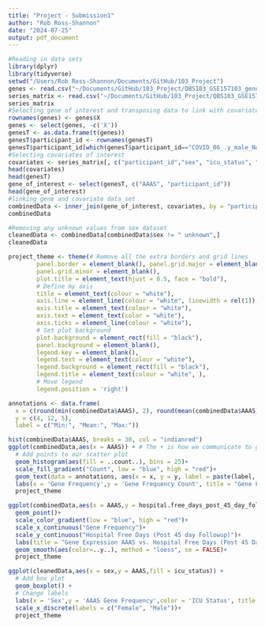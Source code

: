 ```yaml
---
title: "Project - Submission1"
author: "Rob Ross-Shannon"
date: "2024-07-25"
output: pdf_document
---
```


```r
#Reading in data sets
library(dplyr)
library(tidyverse)
setwd("/Users/Rob Ross-Shannon/Documents/GitHub/103_Project")
genes <- read.csv("~/Documents/GitHub/103_Project/QBS103_GSE157103_genes.csv")
series_matrix <- read.csv("~/Documents/GitHub/103_Project/QBS103_GSE157103_series_matrix.csv")
series_matrix
#Selecting gene of interest and transposing data to link with covariates
rownames(genes) <- genes$X
genes <- select(genes, -c('X'))
genesT <- as.data.frame(t(genes))
genesT$participant_id <- rownames(genesT)
genesT$participant_id[which(genesT$participant_id=="COVID_06_.y_male_NonICU")] <- "COVID_06_:y_male_NonICU"
#Selecting covariates of interest
covariates <- series_matrix[, c("participant_id","sex", "icu_status", "hospital.free_days_post_45_day_followup")]
head(covariates)
head(genesT)
gene_of_interest <- select(genesT, c("AAAS", "participant_id"))
head(gene_of_interest)
#linking gene and covariate data set
combinedData <- inner_join(gene_of_interest, covariates, by = "participant_id")
combinedData

#Removing any unknown values from sex dataset
cleanedData <- combinedData[combinedData$sex != " unknown",]
cleanedData
```


```r
project_theme <- theme(# Remove all the extra borders and grid lines
        panel.border = element_blank(), panel.grid.major = element_blank(),
        panel.grid.minor = element_blank(), 
        plot.title = element_text(hjust = 0.5, face = "bold"),
        # Define my axis
        title = element_text(colour = "white"),
        axis.line = element_line(colour = "white", linewidth = rel(1)),
        axis.title = element_text(colour = "white"),
        axis.text = element_text(color = "white"),
        axis.ticks = element_line(colour = "white"),
        # Set plot background
        plot.background = element_rect(fill = "black"),
        panel.background = element_blank(),
        legend.key = element_blank(),
        legend.text = element_text(colour = "white"),
        legend.background = element_rect(fill = "black"),
        legend.title = element_text(colour = "white", ),
        # Move legend
        legend.position = 'right')
```


```r
annotations <- data.frame(
  x = c(round(min(combinedData$AAAS), 2), round(mean(combinedData$AAAS), 2), round(max(combinedData$AAAS), 2)),
  y = c(4, 12, 5),
  label = c("Min:", "Mean:", "Max:"))

hist(combinedData$AAAS, breaks = 30, col = "indianred")
ggplot(combinedData,aes(x = AAAS)) + # The + is how we communicate to ggplot2 that we aren't done adding elements to the plot
  # Add points to our scatter plot
  geom_histogram(aes(fill = ..count..), bins = 25)+
  scale_fill_gradient("Count", low = "blue", high = "red")+
  geom_text(data = annotations, aes(x = x, y = y, label = paste(label, x)), size = 3, fontface = "bold", color = "white")+
  labs(x = 'Gene Frequency',y = 'Gene Frequency Count', title = "Gene Frequency Histogram")+
  project_theme
```

```r
ggplot(combinedData,aes(x = AAAS,y = hospital.free_days_post_45_day_followup, colour = AAAS)) +
  geom_point()+
  scale_color_gradient(low = "blue", high = "red")+
  scale_x_continuous("Gene Frequency")+
  scale_y_continuous("Hospital Free Days (Post 45 day Followup)")+
  labs(title = "Gene Expression AAAS vs. Hospital Free Days (Post 45 Day Followup)")+
  geom_smooth(aes(color=..y..), method = "loess", se = FALSE)+
  project_theme
```

```r

ggplot(cleanedData,aes(x = sex,y = AAAS,fill = icu_status)) +
  # Add box plot
  geom_boxplot() +
  # Change labels
  labs(x = 'Sex',y = 'AAAS Gene Frequency',color = 'ICU Status', title = "Gene Frequency by Age and ICU Status")+
  scale_x_discrete(labels = c("Female", "Male"))+
  project_theme
```

